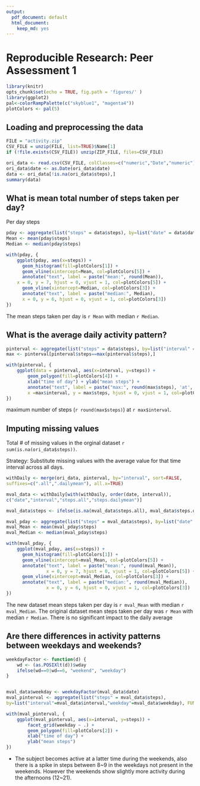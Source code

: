 ```yaml
---
output:
  pdf_document: default
  html_document:
    keep_md: yes
---
```

# Reproducible Research: Peer Assessment 1

```r
library(knitr)
opts_chunk$set(echo = TRUE, fig.path = 'figures/' )
library(ggplot2)
pal<-colorRampPalette(c("skyblue1", "magenta4"))
plotColors <- pal(5)
```

## Loading and preprocessing the data

```r
FILE = "activity.zip"
CSV_FILE = unzip(FILE, list=TRUE)$Name[1]
if (!file.exists(CSV_FILE)) unzip(ZIP_FILE, files=CSV_FILE)

ori_data <- read.csv(CSV_FILE, colClasses=c("numeric","Date","numeric"))
ori_data$date <- as.Date(ori_data$date)
data <- ori_data[!is.na(ori_data$steps),]
summary(data)
```



## What is mean total number of steps taken per day?

Per day steps
```r
pday <- aggregate(list("steps" = data$steps), by=list("date" = data$date), FUN=sum)
Mean <- mean(pday$steps)
Median <- median(pday$steps)

with(pday, {
    ggplot(pday, aes(x=steps)) +   
      geom_histogram(fill=plotColors[1]) + 
      geom_vline(xintercept=Mean, col=plotColors[5]) +
      annotate("text", label = paste("mean:", round(Mean)),
    x = 0, y = 7, hjust = 0, vjust = 1, col=plotColors[5]) +
      geom_vline(xintercept=Median, col=plotColors[3]) +
      annotate("text", label = paste("median:", Median),
      x = 0, y = 6, hjust = 0, vjust = 1, col=plotColors[3])
})
```

The mean steps taken per day is `r Mean` with median `r Median`.

## What is the average daily activity pattern?

```r
pinterval <- aggregate(list("steps" = data$steps), by=list("interval" = data$interval), FUN=mean)
max <- pinterval[pinterval$steps==max(pinterval$steps),]

with(pinterval, {
    ggplot(data = pinterval, aes(x=interval, y=steps)) +         
        geom_polygon(fill=plotColors[4]) +
        xlab("time of day") + ylab("mean steps") +
        annotate("text", label = paste("max:", round(max$steps), 'at', max$interval),
        x =max$interval, y = max$steps, hjust = 0, vjust = 1, col=plotColors[2])
})

```

maximum number of steps (`r round(max$steps)`) at `r max$interval`.

## Imputing missing values

Total # of missing values in the orginal dataset `r sum(is.na(ori_data$steps))`.


Strategy: Substitute missing values with the average value for that time interval across all days.

```r
withDaily <- merge(ori_data, pinterval, by="interval", sort=FALSE, 
suffixes=c(".all",".dailymean"), all.x=TRUE)

mval_data <- withDaily[with(withDaily, order(date, interval)),
c("date","interval","steps.all","steps.dailymean")]

mval_data$steps <- ifelse(is.na(mval_data$steps.all), mval_data$steps.dailymean, mval_data$steps.all)

mval_pday <- aggregate(list("steps" = mval_data$steps), by=list("date" = mval_data$date), FUN=sum)
mval_Mean <- mean(mval_pday$steps)
mval_Median <- median(mval_pday$steps)

with(mval_pday, {
    ggplot(mval_pday, aes(x=steps)) +   
      geom_histogram(fill=plotColors[1]) + 
      geom_vline(xintercept=mval_Mean, col=plotColors[5]) +
      annotate("text", label = paste("mean:", round(mval_Mean)),
               x = 0, y = 7, hjust = 0, vjust = 1, col=plotColors[5]) +
      geom_vline(xintercept=mval_Median, col=plotColors[3]) +
      annotate("text", label = paste("median:", round(mval_Median)),
               x = 0, y = 6, hjust = 0, vjust = 1, col=plotColors[3])
})
```

The new dataset mean steps taken per day is `r mval_Mean` with median `r mval_Median`. The original dataset mean steps taken per day was `r Mean` with median `r Median`.
There is no significant impact to the daily average


## Are there differences in activity patterns between weekdays and weekends?

```r

weekdayFactor <- function(d) {
    wd <- (as.POSIXlt(d))$wday
    ifelse(wd==0|wd==6, "weekend", "weekday")
}


mval_data$weekday <- weekdayFactor(mval_data$date)
mval_pinterval <- aggregate(list("steps" = mval_data$steps),
by=list("interval"=mval_data$interval,"weekday"=mval_data$weekday), FUN=mean)

with(mval_pinterval, {
    ggplot(mval_pinterval, aes(x=interval, y=steps)) +
        facet_grid(weekday ~ .) +
        geom_polygon(fill=plotColors[2]) +
        xlab("time of day") + 
        ylab("mean steps")        
})
```

* The subject becomes active at a latter time during the weekends, also there is a spike in steps between 8~9 in the weekdays not present in the weekends. However the weekends show slightly more activity during the afternoons (12~21).